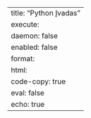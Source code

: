 ---
title: "Python Įvadas"
execute:
  daemon: false
  enabled: false
format:
  html:
    code-copy: true
    eval: false
    echo: true
---